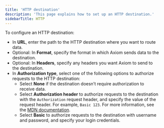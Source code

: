 ```yaml
---
title: 'HTTP destination'
description: 'This page explains how to set up an HTTP destination.'
sidebarTitle: HTTP
---
```


To configure an HTTP destination:

- In **URL**, enter the path to the HTTP destination where you want to route data.
- Optional: In **Format**, specify the format in which Axiom sends data to the destination.
- Optional: In **Headers**, specify any headers you want Axiom to send to the destination.
- In **Authorization type**, select one of the following options to authorize requests to the HTTP destination:
    - Select **None** if the destination doesn’t require authorization to receive data.
    - Select **Authorization header** to authorize requests to the destination with the `Authorization` request header, and specify the value of the request header. For example, `Basic 123`. For more information, see the [MDN documentation](https://developer.mozilla.org/en-US/docs/Web/HTTP/Headers/Authorization).
    - Select **Basic** to authorize requests to the destination with username and password, and specify your login credentials.